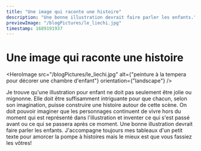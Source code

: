 ```yaml
---
title: "Une image qui raconte une histoire"
description: "Une bonne illustration devrait faire parler les enfants."
previewImage: "/blogPictures/le_liechi.jpg"
timestamp: 1689191937
---
```


# Une image qui raconte une histoire

<HeroImage
  src="/blogPictures/le_liechi.jpg"
  alt={"peinture à la tempera pour décorer une chambre d'enfant"}
  orientation={"landscape"}
/>

Je trouve qu'une illustration pour enfant ne doit pas seulement être jolie ou mignonne. Elle doit être suffisamment intriguante pour que chacun, selon son imagination, puisse construire une histoire autour de cette scène. On doit pouvoir imaginer que les personnages continuent de vivre hors du moment qui est représenté dans l'illustration et inventer ce qui s'est passé avant ou ce qui se passera après ce moment. Une bonne illustration devrait faire parler les enfants. J'accompagne toujours mes tableaux d'un petit texte pour amorcer la pompe à histoires mais le mieux est que vous fassiez les vôtres!
